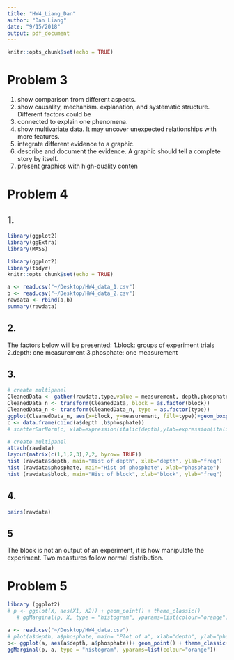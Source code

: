 ```yaml
---
title: "HW4_Liang_Dan"
author: "Dan Liang"
date: "9/15/2018"
output: pdf_document
---
```


```r
knitr::opts_chunk$set(echo = TRUE)
```


# Problem 3

1. show comparison from different aspects.
2. show causality, mechanism. explanation, and systematic structure. Different factors could be 
3. connected to explain one phenomena.
4. show multivariate data. It may uncover unexpected relationships with more features.
5. integrate different evidence to a graphic.
6. describe and document the evidence. A graphic should tell a complete story by itself.
7. present graphics with high-quality conten

# Problem 4

## 1.
```r
library(ggplot2)
library(ggExtra)
library(MASS)

library(ggplot2)
library(tidyr)
knitr::opts_chunk$set(echo = TRUE)

a <- read.csv("~/Desktop/HW4_data_1.csv")
b <- read.csv("~/Desktop/HW4_data_2.csv")
rawdata <- rbind(a,b)
summary(rawdata)
```
## 2.

The factors below will be presented:
1.block: groups of experiment trials
2.depth: one measurement
3.phosphate: one measurement

## 3.

```r
# create multipanel
CleanedData <- gather(rawdata,type,value = measurement, depth,phosphate)
CleanedData_n <- transform(CleanedData, block = as.factor(block))
CleanedData_n <- transform(CleanedData_n, type = as.factor(type))
ggplot(CleanedData_n, aes(x=block, y=measurement, fill=type))+geom_boxplot()
c <- data.frame(cbind(a$depth ,b$phosphate))
# scatterBarNorm(c, xlab=expression(italic(depth),ylab=expression(italic(phosphate))
```

```r
# create multipanel
attach(rawdata)
layout(matrix(c(1,1,2,3),2,2, byrow= TRUE))
hist (rawdata$depth, main="Hist of depth", xlab="depth", ylab="freq")
hist (rawdata$phosphate, main="Hist of phosphate", xlab="phosphate")
hist (rawdata$block, main="Hist of block", xlab="block", ylab="freq")
```

## 4.

```r
pairs(rawdata)
```


## 5

The block is not an output of an experiment, it is how manipulate the experiment. Two meastures follow normal distribution.


# Problem 5

```r
library (ggplot2)
# p <- ggplot(X, aes(X1, X2)) + geom_point() + theme_classic()
   # ggMarginal(p, X, type = "histogram", yparams=list(colour="orange"))

a <- read.csv("~/Desktop/HW4_data.csv") 
# plot(a$depth, a$phosphate, main= "Plot of a", xlab="depth", ylab="phosphate") 
p<- ggplot(a, aes(a$depth, a$phosphate))+ geom_point() + theme_classic()
ggMarginal(p, a, type = "histogram", yparams=list(colour="orange"))


```


